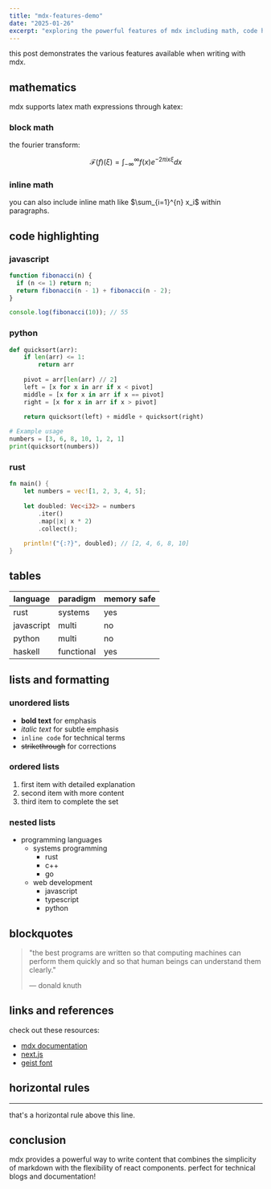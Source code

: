 ```yaml
---
title: "mdx-features-demo"
date: "2025-01-26"
excerpt: "exploring the powerful features of mdx including math, code highlighting, and more."
---
```


this post demonstrates the various features available when writing with mdx.

## mathematics

mdx supports latex math expressions through katex:

### block math

the fourier transform:

$$
\mathcal{F}(f)(ξ) = \int_{-\infty}^{\infty} f(x) e^{-2\pi i x ξ} dx
$$

### inline math

you can also include inline math like $\sum_{i=1}^{n} x_i$ within paragraphs.

## code highlighting

### javascript

```javascript
function fibonacci(n) {
  if (n <= 1) return n;
  return fibonacci(n - 1) + fibonacci(n - 2);
}

console.log(fibonacci(10)); // 55
```

### python

```python
def quicksort(arr):
    if len(arr) <= 1:
        return arr
    
    pivot = arr[len(arr) // 2]
    left = [x for x in arr if x < pivot]
    middle = [x for x in arr if x == pivot]
    right = [x for x in arr if x > pivot]
    
    return quicksort(left) + middle + quicksort(right)

# Example usage
numbers = [3, 6, 8, 10, 1, 2, 1]
print(quicksort(numbers))
```

### rust

```rust
fn main() {
    let numbers = vec![1, 2, 3, 4, 5];
    
    let doubled: Vec<i32> = numbers
        .iter()
        .map(|x| x * 2)
        .collect();
    
    println!("{:?}", doubled); // [2, 4, 6, 8, 10]
}
```

## tables

| language   | paradigm    | memory safe |
|------------|-------------|-------------|
| rust       | systems     | yes         |
| javascript | multi       | no          |
| python     | multi       | no          |
| haskell    | functional  | yes         |

## lists and formatting

### unordered lists

- **bold text** for emphasis
- *italic text* for subtle emphasis  
- `inline code` for technical terms
- ~~strikethrough~~ for corrections

### ordered lists

1. first item with detailed explanation
2. second item with more content
3. third item to complete the set

### nested lists

- programming languages
  - systems programming
    - rust
    - c++
    - go
  - web development
    - javascript
    - typescript
    - python

## blockquotes

> "the best programs are written so that computing machines can perform them quickly and so that human beings can understand them clearly."
> 
> — donald knuth

## links and references

check out these resources:

- [mdx documentation](https://mdxjs.com/)
- [next.js](https://nextjs.org/)
- [geist font](https://vercel.com/font)

## horizontal rules

---

that's a horizontal rule above this line.

## conclusion

mdx provides a powerful way to write content that combines the simplicity of markdown with the flexibility of react components. perfect for technical blogs and documentation!
